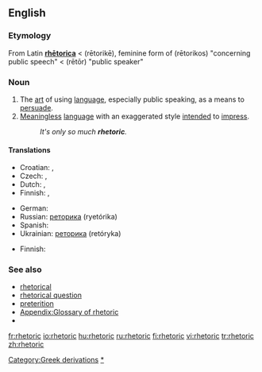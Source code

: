 ==English==

===Etymology===
From Latin '''[[rhetorica|rhētorica]]''' < {{etyl|grc}} '''{{polytonic|[[ῥητορική]]}}''' (rētorikē), feminine form of '''{{polytonic|[[ῥητορικός]]}}''' (rētorikos) "concerning public speech" < '''{{polytonic|[[ῥήτωρ]]}}''' (rētōr) "public speaker"

===Noun===
{{en-noun|-}}

# The [[art]] of using [[language]], especially public speaking, as a means to [[persuade]].
# [[meaningless|Meaningless]] [[language]] with an exaggerated style [[intend]]ed to [[impress]].
#: ''It's only so much '''rhetoric'''.''

====Translations====
{{trans-top|art of using language for persuasion}}
* Croatian: {{t-|hr|retorika|f}}, {{t-|hr|govorništvo|n}}
* Czech: {{t-|cs|řečnictví|n}}, {{t-|cs|rétorika|f}}
* Dutch: {{t-|nl|redekunde|f}}, {{t-|nl|retorica|f}}
* Finnish: {{t|fi|puhetaito}}, {{t|fi|retoriikka}}
{{trans-mid}}
* German: {{t+|de|Rhetorik|f}}
* Russian: [[реторика]] (ryetórika)
* Spanish: {{t-|es|retórica|f}}
* Ukrainian: [[реторика]] (retóryka)
{{trans-bottom}}

{{trans-top|meaningless language}}
* Finnish: {{t|fi|retoriikka}}
{{trans-mid}}
{{trans-bottom}}

===See also===
* [[rhetorical]]
* [[rhetorical question]]
* [[preterition]] <!--  you don't speak of something but you evoke it under a negative way -->
* [[Appendix:Glossary of rhetoric]]
* {{pedialite}}

[[Category:Greek derivations]]
[[Category:Rhetoric|*]]

[[fr:rhetoric]]
[[io:rhetoric]]
[[hu:rhetoric]]
[[ru:rhetoric]]
[[fi:rhetoric]]
[[vi:rhetoric]]
[[tr:rhetoric]]
[[zh:rhetoric]]
